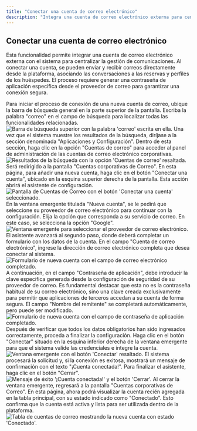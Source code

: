 ```yaml
---
title: "Conectar una cuenta de correo electrónico"
description: "Integra una cuenta de correo electrónico externa para centralizar la gestión de comunicaciones. Requiere una contraseña de aplicación específica para una conexión segura."
---
```



## Conectar una cuenta de correo electrónico

Esta funcionalidad permite integrar una cuenta de correo electrónico externa con el sistema para centralizar la gestión de comunicaciones. Al conectar una cuenta, se pueden enviar y recibir correos directamente desde la plataforma, asociando las conversaciones a las reservas y perfiles de los huéspedes. El proceso requiere generar una contraseña de aplicación específica desde el proveedor de correo para garantizar una conexión segura.

<Steps>
<Step title="Inicie la búsqueda">
Para iniciar el proceso de conexión de una nueva cuenta de correo, ubique la barra de búsqueda general en la parte superior de la pantalla. Escriba la palabra "correo" en el campo de búsqueda para localizar todas las funcionalidades relacionadas.

<Frame>
<img src="https://files-public-web.s3-us-west-2.amazonaws.com/1978/video_screenshots/2025/10/02/screenshot_1759411042_0_68de7b62bff8c.jpg" alt="Barra de búsqueda superior con la palabra 'correo' escrita en ella."/>
</Frame>

</Step>

<Step title="Acceda a la configuración de cuentas de correo">
Una vez que el sistema muestre los resultados de la búsqueda, diríjase a la sección denominada "Aplicaciones y Configuración". Dentro de esta sección, haga clic en la opción "Cuentas de correo" para acceder al panel de administración de las cuentas de correo electrónico corporativas.

<Frame>
<img src="https://files-public-web.s3-us-west-2.amazonaws.com/1978/video_screenshots/2025/10/02/screenshot_1759411043_1_68de7b6342cca.jpg" alt="Resultados de la búsqueda con la opción 'Cuentas de correo' resaltada."/>
</Frame>
</Step>

<Step title="Inicie el asistente de conexión">
Será redirigido a la pantalla "Cuentas corporativas de Correo". En esta página, para añadir una nueva cuenta, haga clic en el botón "Conectar una cuenta", ubicado en la esquina superior derecha de la pantalla. Esta acción abrirá el asistente de configuración.

<Frame>
<img src="https://files-public-web.s3-us-west-2.amazonaws.com/1978/video_screenshots/2025/10/02/screenshot_1759411043_2_68de7b63c9ec5.jpg" alt="Pantalla de Cuentas de Correo con el botón 'Conectar una cuenta' seleccionado."/>
</Frame>
</Step>

<Step title="Seleccione su proveedor de correo">
En la ventana emergente titulada "Nueva cuenta", se le pedirá que seleccione su proveedor de correo electrónico para continuar con la configuración. Elija la opción que corresponda a su servicio de correo. En este caso, se selecciona la opción "Google".

<Frame>
<img src="https://files-public-web.s3-us-west-2.amazonaws.com/1978/video_screenshots/2025/10/02/screenshot_1759411044_3_68de7b6406511.jpg" alt="Ventana emergente para seleccionar el proveedor de correo electrónico."/>
</Frame>
</Step>

<Step title="Ingrese su dirección de correo electrónico">
El asistente avanzará al segundo paso, donde deberá completar un formulario con los datos de la cuenta. En el campo "Cuenta de correo electrónico", ingrese la dirección de correo electrónico completa que desea conectar al sistema.

<Frame>
<img src="https://files-public-web.s3-us-west-2.amazonaws.com/1978/video_screenshots/2025/10/02/screenshot_1759411044_4_68de7b64464af.jpg" alt="Formulario de nueva cuenta con el campo de correo electrónico completado."/>
</Frame>
</Step>

<Step title="Ingrese la contraseña de aplicación">
A continuación, en el campo "Contraseña de aplicación", debe introducir la clave específica generada desde la configuración de seguridad de su proveedor de correo. Es fundamental destacar que esta no es la contraseña habitual de su correo electrónico, sino una clave creada exclusivamente para permitir que aplicaciones de terceros accedan a su cuenta de forma segura. El campo "Nombre del remitente" se completará automáticamente, pero puede ser modificado.

<Frame>
<img src="https://files-public-web.s3-us-west-2.amazonaws.com/1978/video_screenshots/2025/10/02/screenshot_1759411044_5_68de7b647f9bd.jpg" alt="Formulario de nueva cuenta con el campo de contraseña de aplicación completado."/>
</Frame>
</Step>

<Step title="Conecte su cuenta">
Después de verificar que todos los datos obligatorios han sido ingresados correctamente, proceda a finalizar la configuración. Haga clic en el botón "Conectar" situado en la esquina inferior derecha de la ventana emergente para que el sistema valide las credenciales e integre la cuenta.

<Frame>
<img src="https://files-public-web.s3-us-west-2.amazonaws.com/1978/video_screenshots/2025/10/02/screenshot_1759411044_6_68de7b64c0406.jpg" alt="Ventana emergente con el botón 'Conectar' resaltado."/>
</Frame>
</Step>

<Step title="Confirme la conexión">
El sistema procesará la solicitud y, si la conexión es exitosa, mostrará un mensaje de confirmación con el texto "¡Cuenta conectada!". Para finalizar el asistente, haga clic en el botón "Cerrar".

<Frame>
<img src="https://files-public-web.s3-us-west-2.amazonaws.com/1978/video_screenshots/2025/10/02/screenshot_1759411045_7_68de7b6520e67.jpg" alt="Mensaje de éxito '¡Cuenta conectada!' y el botón 'Cerrar'."/>
</Frame>
</Step>

<Step title="Verifique la conexión exitosa">
Al cerrar la ventana emergente, regresará a la pantalla "Cuentas corporativas de Correo". En esta página, ahora podrá visualizar la cuenta recién agregada en la tabla principal, con su estado indicado como "Conectado". Esto confirma que la cuenta está activa y lista para ser utilizada dentro de la plataforma.

<Frame>
<img src="https://files-public-web.s3-us-west-2.amazonaws.com/1978/video_screenshots/2025/10/02/screenshot_1759411045_8_68de7b65841a9.jpg" alt="Tabla de cuentas de correo mostrando la nueva cuenta con estado 'Conectado'."/>
</Frame>
</Step>
</Steps>

